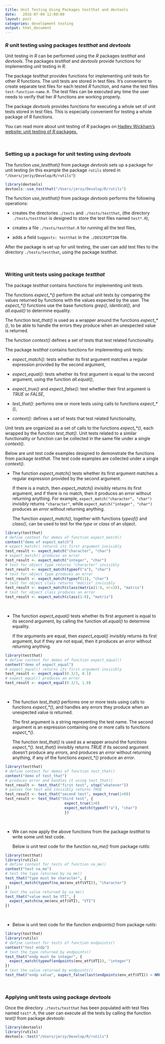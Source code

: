 ```yaml
---
title: Unit Testing Using Packages testthat and devtools
date:   2016-07-09 12:00:00
layout: post
categories: development testing
output: html_document
---
```


### *R* unit testing using packages *testthat* and *devtools*

Unit testing in *R* can be performed using the *R* packages *testthat* and *devtools*. 
The packages *testthat* and *devtools* provide functions for implementing unit testing in *R*.  

The package *testthat* provides functions for implementing unit tests for other *R* functions.  The unit tests are stored in test files.  It's convenient to create separate test files for each tested *R* function, and name the test files `test-function-name.R`.  The test files can be executed any time the user needs to verify that her *R* functions are working properly.  

The package *devtools* provides functions for executing a whole set of unit tests stored in test files.  This is especially convenient for testing a whole package of *R* functions. 

You can read more about unit testing of *R* packages on 
<a href="http://r-pkgs.had.co.nz/tests.html" target="_blank"> Hadley Wickham's website: unit testing of *R* packages. </a>

<br>


### Setting up a package for unit testing using *devtools*

The function *use_testthat()* from package *devtools* sets up a package for unit testing (in this example the package `rutils` stored in `"/Users/jerzy/Develop/R/rutils"`): 
```r
library(devtools)
devtools::use_testthat("/Users/jerzy/Develop/R/rutils")
```

The function *use_testthat()* from package *devtools* performs the following operations:

+ creates the directories `./tests` and `./tests/testthat`, (the directory `./tests/testthat` is designed to store the test files named `test*.R`),

+ creates a file `./tests/testthat.R` for running all the test files,

+ adds a field `Suggests: testthat` in the `./DESCRIPTION` file.

After the package is set up for unit testing, the user can add test files to the 
directory `./tests/testthat`, using the package *testthat*. 

<br>


### Writing unit tests using package *testthat*

The package *testthat* contains functions for implementing unit tests. 

The functions *expect_\*()* perform the actual unit tests by comparing the values returned by functions with the values expected by the user.  The *expect_\*()* functions use the base functions *grep()*, *identical()*, and *all.equal()* to determine equality. 

The function *test_that()* is used as a wrapper around the functions *expect_\*()*, to be able to handle the errors they produce when an unexpected value is returned. 

The function *context()* defines a set of tests that test related functionality. 
 
The package *testthat* contains functions for implementing unit tests:

+ *expect_match()*: tests whether its first argument matches a regular expression provided by the second argument,

+ *expect_equal()*: tests whether its first argument is equal to the second argument, using the function *all.equal()*,

+ *expect_true()* and *expect_false()*: test whether their first argument is *TRUE* or *FALSE*,

+ *test_that()*: performs one or more tests using calls to functions *expect_\*()*,

+ *context()*: defines a set of tests that test related functionality,

Unit tests are organized as a set of calls to the functions *expect_\*()*, each wrapped by the function *test_that()*. 
Unit tests related to a similar functionality or function can be collected in the same file under a single *context()*.

Below are unit test code examples designed to demonstrate the functions from package *testthat*.  The test code examples are collected under a single *context()*. 

+ The function *expect_match()* tests whether its first argument matches a regular expression provided by the second argument.

    If there is a match, then *expect_match()* invisibly returns its first argument, and if there is no match, then it produces an *error* without returning anything.
For example, `expect_match("character", "char")` invisibly returns `"character"`, while `expect_match("integer", "char")` produces an *error* without returning anything.

    The function *expect_match()*, together with functions *typeof()* and *class()*, can be used to test for the *type* or *class* of an object.

```r
library(testthat)
# define context for demos of function expect_match()
context("demo of expect_match")
# expect_match() returns its first argument invisibly
test_result <- expect_match("character", "char")
# expect_match() produces an error
test_result <- expect_match("integer", "char")
# test for object type returns "character" invisibly
test_result <- expect_match(typeof("a"), "char")
# test for object type produces an error
test_result <- expect_match(typeof(11), "char")
# test for object class returns "matrix" invisibly
test_result <- expect_match(class(matrix(1:9, nr=3)), "matrix")
# test for object class produces an error
test_result <- expect_match(class(1:9), "matrix")
```
<br>

+ The function *expect_equal()* tests whether its first argument is equal to its second argument, by calling the function *all.equal()* to determine equality. 

    If the arguments are equal, then *expect_equal()* invisibly returns its first argument, but if they are not equal, then it produces an *error* without returning anything.

```r
library(testthat)
# define context for demos of function expect_equal()
context("demo of expect_equal")
# expect_equal() returns its first argument invisibly
test_result <- expect_equal(0.3/3, 0.1)
# expect_equal() produces an error
test_result <- expect_equal(0.3/3, 1.0)
```
<br>

+ The function *test_that()* performs one or more tests using calls to functions *expect_\*()*, and handles any errors they produce when an unexpected value is returned. 

    The first argument is a string representing the test name.  The second argument is an expression containing one or more calls to functions *expect_\*()*. 

    The function *test_that()* is used as a wrapper around the functions *expect_\*()*.
*test_that()* invisibly returns *TRUE* if its second argument doesn't produce any *errors*, and produces an *error* without returning anything, if any of the functions *expect_\*()* produce an *error*.

```r
library(testthat)
# define context for demos of function test_that()
context("demo of test_that")
# produces error and handles it using test_that()
test_result <- test_that("first test", stop("whatever"))
# passes the test and invisibly returns TRUE
test_result <- test_that("second test", expect_true(1>0))
test_result <- test_that("third test", {
                           expect_true(1>0) 
                           expect_match(typeof("a"), "char")
                           })
```
<br>

+ We can now apply the above functions from the package *testthat* to write some unit test code.

    Below is unit test code for the function *na_me()* from package *rutils*:

```r
library(testthat)
library(rutils)
# define context for tests of function na_me()
context("test na_me")
# test the type returned by na_me()
test_that("type must be character", {
  expect_match(typeof(na_me(env_etf$VTI)), "character")
})
# test the value returned by na_me()
test_that("value must be VTI", {
  expect_match(na_me(env_etf$VTI), "VTI")
})
```

<br>

+ Below is unit test code for the function *endpoints()* from package *rutils*:

```r
library(testthat)
library(rutils)
# define context for tests of function endpoints()
context("test endp")
# test the type returned by endpoints()
test_that("endp must be integer", {
  expect_match(typeof(endpoints(env_etf$VTI)), "integer")
})
# test the value returned by endpoints()
test_that("endp value", expect_false(last(endpoints(env_etf$VTI)) > NROW(env_etf$VTI)))
```

<br>


### Applying unit tests using package *devtools*

Once the directory `./tests/testthat` has been populated with test files named `test*.R`, the user can execute all the tests by calling the function *test()* from package *devtools*: 
```r
library(devtools)
library(rutils)
devtools::test("/Users/jerzy/Develop/R/rutils")
```

